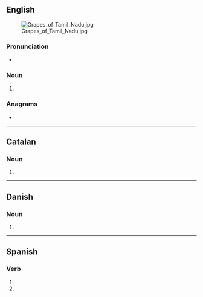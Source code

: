 {{also|grapés}}
==English==
[[File:Grapes of Tamil Nadu.jpg|thumb]]

===Pronunciation===
* {{IPA|/ɡɹeɪps/|lang=en}}

===Noun===
{{head|en|noun plural form}}

# {{plural of|grape|lang=en}}

===Anagrams===
* {{anagrams|en|Gasper|gapers|gasper|pagers|parges|sparge}}

----

==Catalan==

===Noun===
{{head|ca|noun form}}

# {{plural of|grapa|lang=ca}}

----

==Danish==

===Noun===
{{head|da|noun form|g=c}}

# {{inflection of|grape||gen|s|indef|lang=da}}

----

==Spanish==

===Verb===
{{head|es|verb form}}

# {{es-verb form of|ending=ar|mood=imperative|sense=negative|pers=2|formal=no|number=singular|grapar}}
# {{es-verb form of|ending=ar|mood=subjunctive|tense=present|pers=2|formal=no|number=singular|grapar}}
